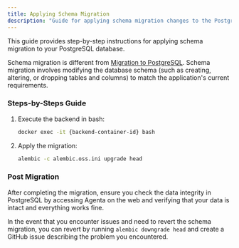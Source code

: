 ```yaml
---
title: Applying Schema Migration
description: "Guide for applying schema migration changes to the PostgreSQL database."
---
```


This guide provides step-by-step instructions for applying schema migration to your PostgreSQL database. 

Schema migration is different from [Migration to PostgreSQL](https://docs.agenta.ai/self-host/migration/migration-to-postgres). Schema migration involves modifying the database schema (such as creating, altering, or dropping tables and columns) to match the application's current requirements.

### Steps-by-Steps Guide
1. Execute the backend in bash:
	```bash
	docker exec -it {backend-container-id} bash
	```
2. Apply the migration:
	```bash
	alembic -c alembic.oss.ini upgrade head
	```

### Post Migration

After completing the migration, ensure you check the data integrity in PostgreSQL by accessing Agenta on the web and verifying that your data is intact and everything works fine.

In the event that you encounter issues and need to revert the schema migration, you can revert by running `alembic downgrade head` and create a GitHub issue describing the problem you encountered.
